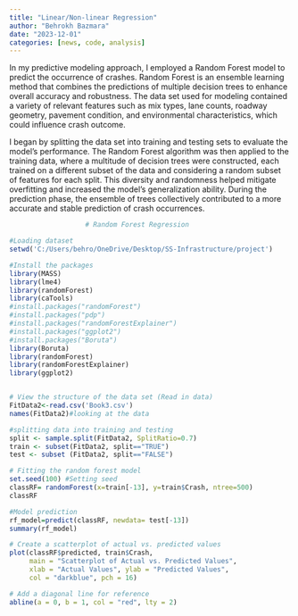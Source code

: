 ---
title: "Linear/Non-linear Regression"
author: "Behrokh Bazmara"
date: "2023-12-01"
categories: [news, code, analysis]
---

In my predictive modeling approach, I employed a Random Forest model to predict the occurrence of crashes. Random Forest is an ensemble learning method that combines the predictions of multiple decision trees to enhance overall accuracy and robustness. The data set used for modeling contained a variety of relevant features such as mix types, lane counts, roadway geometry, pavement condition, and environmental characteristics, which could influence crash outcome.

I began by splitting the data set into training and testing sets to evaluate the model's performance. The Random Forest algorithm was then applied to the training data, where a multitude of decision trees were constructed, each trained on a different subset of the data and considering a random subset of features for each split. This diversity and randomness helped mitigate overfitting and increased the model's generalization ability. During the prediction phase, the ensemble of trees collectively contributed to a more accurate and stable prediction of crash occurrences.


```{r}
                   # Random Forest Regression

#Loading dataset
setwd('C:/Users/behro/OneDrive/Desktop/SS-Infrastructure/project')

#Install the packages
library(MASS)
library(lme4)
library(randomForest)
library(caTools)
#install.packages("randomForest")
#install.packages("pdp")
#install.packages("randomForestExplainer")
#install.packages("ggplot2")
#install.packages("Boruta")
library(Boruta)
library(randomForest)
library(randomForestExplainer)
library(ggplot2)


# View the structure of the data set (Read in data)
FitData2<-read.csv('Book3.csv') 
names(FitData2)#looking at the data

#splitting data into training and testing
split <- sample.split(FitData2, SplitRatio=0.7)
train <- subset(FitData2, split=="TRUE")
test <- subset (FitData2, split=="FALSE")

# Fitting the random forest model
set.seed(100) #Setting seed
classRF= randomForest(x=train[-13], y=train$Crash, ntree=500)
classRF

#Model prediction
rf_model=predict(classRF, newdata= test[-13])
summary(rf_model)

# Create a scatterplot of actual vs. predicted values
plot(classRF$predicted, train$Crash,
     main = "Scatterplot of Actual vs. Predicted Values",
     xlab = "Actual Values", ylab = "Predicted Values",
     col = "darkblue", pch = 16)

# Add a diagonal line for reference
abline(a = 0, b = 1, col = "red", lty = 2)
```
